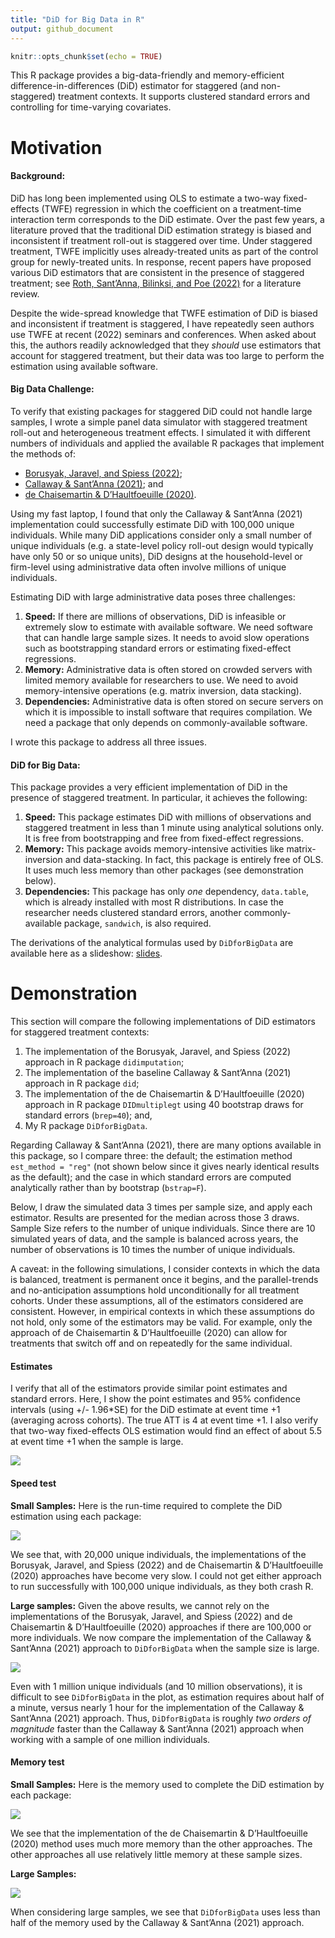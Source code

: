 ```yaml
---
title: "DiD for Big Data in R"
output: github_document
---
```


```r
knitr::opts_chunk$set(echo = TRUE)
```

This R package provides a big-data-friendly and memory-efficient difference-in-differences (DiD) estimator for staggered (and non-staggered) treatment contexts. It supports clustered standard errors and controlling for time-varying covariates.

# Motivation


#### Background:

DiD has long been implemented using OLS to estimate a two-way fixed-effects (TWFE) regression in which the coefficient on a treatment-time interaction term corresponds to the DiD estimate. Over the past few years, a literature proved that the traditional DiD estimation strategy is biased and inconsistent if treatment roll-out is staggered over time. Under staggered treatment, TWFE implicitly uses already-treated units as part of the control group for newly-treated units. In response, recent papers have proposed various DiD estimators that are consistent in the presence of staggered treatment; see [Roth, Sant'Anna, Bilinksi, and Poe (2022)](https://jonathandroth.github.io/assets/files/DiD_Review_Paper.pdf) for a literature review.

Despite the wide-spread knowledge that TWFE estimation of DiD is biased and inconsistent if treatment is staggered, I have repeatedly seen authors use TWFE at recent (2022) seminars and conferences. When asked about this, the authors readily acknowledged that they *should* use estimators that account for staggered treatment, but their data was too large to perform the estimation using available software.


#### Big Data Challenge:

To verify that existing packages for staggered DiD could not handle large samples, I wrote a simple panel data simulator with staggered treatment roll-out and heterogeneous treatment effects. I simulated it with different numbers of individuals and applied the available R packages that implement the methods of: 

- [Borusyak, Jaravel, and Spiess (2022)](https://www.xavierjaravel.com/_files/ugd/bacd2d_ebf772e1b7ea4a178a060e6ebfcfa056.pdf); 
- [Callaway & Sant'Anna (2021)](https://psantanna.com/files/Callaway_SantAnna_2020.pdf); and 
- [de Chaisemartin & D'Haultfoeuille (2020)](https://drive.google.com/file/d/1D93ltJUirR4zIqJZfSTwSLrA-6rSZpTJ/view). 

Using my fast laptop, I found that only the Callaway & Sant'Anna (2021) implementation could successfully estimate DiD with 100,000 unique individuals. While many DiD applications consider only a small number of unique individuals (e.g. a state-level policy roll-out design would typically have only 50 or so unique units), DiD designs at the household-level or firm-level using administrative data often involve millions of unique individuals.

Estimating DiD with large administrative data poses three challenges:

1. **Speed:** If there are millions of observations, DiD is infeasible or extremely slow to estimate with available software. We need software that can handle large sample sizes. It needs to avoid slow operations such as bootstrapping standard errors or estimating fixed-effect regressions.
2. **Memory:** Administrative data is often stored on crowded servers with limited memory available for researchers to use. We need to avoid memory-intensive operations (e.g. matrix inversion, data stacking).
3. **Dependencies:** Administrative data is often stored on secure servers on which it is impossible to install software that requires compilation. We need a package that only depends on commonly-available software.

I wrote this package to address all three issues.

#### DiD for Big Data:

This package provides a very efficient implementation of DiD in the presence of staggered treatment. In particular, it achieves the following:

1. **Speed:** This package estimates DiD with millions of observations and staggered treatment in less than 1 minute using analytical solutions only. It is free from bootstrapping and free from fixed-effect regressions.
2. **Memory:** This package avoids memory-intensive activities like matrix-inversion and data-stacking. In fact, this package is entirely free of OLS. It uses much less memory than other packages (see demonstration below).
3. **Dependencies:** This package has only *one* dependency, `data.table`, which is already installed with most R distributions. In case the researcher needs clustered standard errors, another commonly-available package, `sandwich`, is also required.

The derivations of the analytical formulas used by `DiDforBigData` are available here as a slideshow: [slides](vignettes/DiDforBigData_theory.pdf).


# Demonstration

This section will compare the following implementations of DiD estimators for staggered treatment contexts:

1. The implementation of the Borusyak, Jaravel, and Spiess (2022) approach in R package `didimputation`;
2. The implementation of the baseline Callaway & Sant'Anna (2021) approach in R package `did`;
3. The implementation of the de Chaisemartin & D'Haultfoeuille (2020) approach in R package `DIDmultiplegt` using 40 bootstrap draws for standard errors (`brep=40`); and,
4. My R package `DiDforBigData`.

Regarding Callaway & Sant'Anna (2021), there are many options available in this package, so I compare three: the default; the estimation method `est_method = "reg"` (not shown below since it gives nearly identical results as the default); and the case in which standard errors are computed analytically rather than by bootstrap (`bstrap=F`).

Below, I draw the simulated data 3 times per sample size, and apply each estimator. Results are presented for the median across those 3 draws. Sample Size refers to the number of unique individuals. Since there are 10 simulated years of data, and the sample is balanced across years, the number of observations is 10 times the number of unique individuals.

A caveat: in the following simulations, I consider contexts in which the data is balanced, treatment is permanent once it begins, and the parallel-trends and no-anticipation assumptions hold unconditionally for all treatment cohorts. Under these assumptions, all of the estimators considered are consistent. However, in empirical contexts in which these assumptions do not hold, only some of the estimators may be valid. For example, only the approach of de Chaisemartin & D'Haultfoeuille (2020) can allow for treatments that switch off and on repeatedly for the same individual.



#### Estimates

I verify that all of the estimators provide similar point estimates and standard errors. Here, I show the point estimates and 95% confidence intervals (using +/- 1.96*SE) for the DiD estimate at event time +1 (averaging across cohorts). The true ATT is 4 at event time +1. I also verify that two-way fixed-effects OLS estimation would find an effect of about 5.5 at event time +1 when the sample is large.


![](vignettes/estimates_small.png)


#### Speed test

**Small Samples:** Here is the run-time required to complete the DiD estimation using each package:

![](vignettes/speedtest_small.png)  

We see that, with 20,000 unique individuals, the implementations of the Borusyak, Jaravel, and Spiess (2022) and de Chaisemartin & D'Haultfoeuille (2020) approaches have become very slow. I could not get either approach to run successfully with 100,000 unique individuals, as they both crash R.


**Large samples:** Given the above results, we cannot rely on the implementations of the Borusyak, Jaravel, and Spiess (2022) and de Chaisemartin & D'Haultfoeuille (2020) approaches if there are 100,000 or more individuals. We now compare the implementation of the Callaway & Sant'Anna (2021) approach to `DiDforBigData` when the sample size is large. 


![](vignettes/speedtest_large.png)

Even with 1 million unique individuals (and 10 million observations), it is difficult to see `DiDforBigData` in the plot, as estimation requires about half of a minute, versus nearly 1 hour for the implementation of the Callaway & Sant'Anna (2021) approach. Thus, `DiDforBigData` is roughly *two orders of magnitude* faster than the Callaway & Sant'Anna (2021) approach when working with a sample of one million individuals.


#### Memory test

**Small Samples:** Here is the memory used to complete the DiD estimation by each package:

![](vignettes/memorytest_small.png)

We see that the implementation of the de Chaisemartin & D'Haultfoeuille (2020) method uses much more memory than the other approaches. The other approaches all use relatively little memory at these sample sizes.

**Large Samples:** 

![](vignettes/memorytest_large.png)

When considering large samples, we see that `DiDforBigData` uses less than half of the memory used by the Callaway & Sant'Anna (2021) approach.

